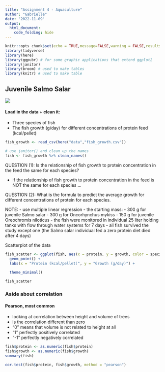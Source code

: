 ```yaml
---
title: "Assignment 4 - Aquaculture"
author: "Gabrielle"
date: '2022-11-09'
output: 
  html_document:
    code_folding: hide
---
```


```r
knitr::opts_chunk$set(echo = TRUE,message=FALSE,warning = FALSE,results=FALSE)
library(tidyverse)
library(here)
library(ggpubr) # for some graphic applications that extend ggplot2
library(janitor)
library(broom) # used to make tables
library(knitr) # used to make table
```

## Juvenile Salmo Salar 
![](http://www.ejpau.media.pl/articles/volume15/issue1/art-02_1.jpg)

#### Load in the data + clean it:
- Three species of fish
- The fish growth (g/day) for different concentrations of protein feed (kcal/pellet)

```r
fish_growth <- read_csv(here("data","fish_growth.csv"))

# use janitor() and clean up the names
fish <- fish_growth %>% clean_names()
```

QUESTION (1): Is the relationship of fish growth to protein concentration in the feed the same for each species?

- If the relationship of fish growth to protein concentration in the feed is NOT the same for each species ...

QUESTION (2): What is the formula to predict the average growth for different concentrations of protein for each species. 


NOTE: 
- use multiple linear regression 
- the starting mass:
      - 300 g for juvenile Salmo salar
      - 300 g for Oncorhynchus mykiss
      - 150 g for juvenile Oreochromis niloticus
- the fish were monitored in individual 25 liter holding tanks with flow through water systems for 7 days
- all fish survived the study except one (the Salmo salar individual fed a zero protein diet died after 4 days)


Scatterplot of the data
```r

fish_scatter <- ggplot(fish, aes(x = protein, y = growth, color = species)) +
  geom_point() +
  labs(x = "Protein (kcal/pellet)", y = "Growth (g/day)") +
  
  theme_minimal() 

fish_scatter
```

### Aside about correlation
#### Pearson, most common
- looking at correlation between height and volume of trees
- is the correlation different than zero
- "0" means that volume is not related to height at all
- "1" perfectly positively correlated
- "-1" perfectly negatively correlated

```r
fish$protein <- as.numeric(fish$protein)
fish$growth <- as.numeric(fish$growth)
summary(fish)

cor.test(fish$protein, fish$growth, method = "pearson")
```

